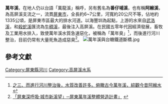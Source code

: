 {{expand|time=2017-08-07T06:02:49+00:00}}
'''萬年溪'''，在地人仍以台語「萬龍溪」稱呼，另有舊名為'''番仔埔溪'''，也有稱'''阿緱溪'''，為高屏溪支流之一，流貫[[屏東市|屏東市]]，全長約6~7公里，河寬約20公尺不等，佔地約1335公頃，是屏東市區最大的排水河道。以海豐圳為起點，上游的水來自[[武洛溪|武洛溪]]，和[[殺蛇溪|殺蛇溪]]匯流為[[牛稠溪|牛稠溪]]，最後注入高屏溪。在民國五零年代因經濟發展，畜牧及工業用水排入，致使萬年溪水質急速惡化，被稱為「萬年臭」<ref>[http://blog.xuite.net/cline621/nature/37220563 之三、而進行河川整治後，水質改善許多。俯瞰古今萬年溪，綜觀今昔阿緱水]</ref>，而後進行河川整治，目前仍常有大量死魚造成惡臭<ref>[http://www.cpami.gov.tw/chinese/index.php?option=com_content&view=article&id=11786&Itemid=76 「屏東深呼吸‧城市新溪望」─屏東萬年溪整體營造計畫」] {{Wayback|url=http://www.cpami.gov.tw/chinese/index.php?option=com_content&view=article&id=11786&Itemid=76 |date=20150518085148 }}</ref>。
[[File:萬年溪與台糖鐵道斷橋.jpg|thumb]]

==參考文獻==
{{reflist}}

[[Category:屏東縣河川|Category:屏東縣河川]]
[[Category:高屏溪水系|Category:高屏溪水系]]